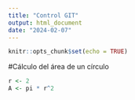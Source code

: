 ```yaml
---
title: "Control GIT"
output: html_document
date: "2024-02-07"
---
```


```r
knitr::opts_chunk$set(echo = TRUE)
```


#Cálculo del área de un círculo
```r
r <- 2
A <- pi * r^2
```

